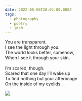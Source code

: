 ```yaml
---
date: 2022-05-06T20:02:00.000Z
tags:
  - photography
  - poetry
  - jdch
---
```

You are transparent.<br/>
I see the light through you.<br/>
The world looks better, somehow,<br/>
When I see it through your skin.<br/><br/>
I’m scared, though.<br/>
Scared that one day I’ll wake up<br/>
To find nothing but your afterimage<br/>
On the inside of my eyelids.

![](../../assets/photos/20220506-IMG_1591.jpg)
